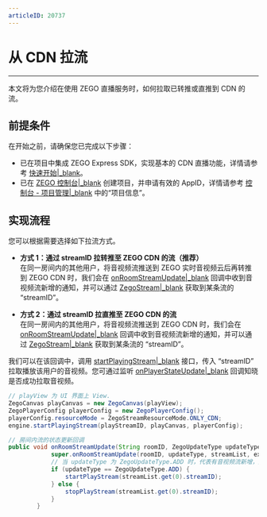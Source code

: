 ```yaml
---
articleID: 20737
---
```

# 从 CDN 拉流

- - -

本文将为您介绍在使用 ZEGO 直播服务时，如何拉取已转推或直推到 CDN 的流。

## 前提条件

在开始之前，请确保您已完成以下步骤：

- 已在项目中集成 ZEGO Express SDK，实现基本的 CDN 直播功能，详情请参考 [快速开始\|_blank](!QuickStart_LiveStreaming)。
- 已在 [ZEGO 控制台\|_blank](https://console.zego.im) 创建项目，并申请有效的 AppID，详情请参考 [控制台 - 项目管理\|_blank](#12107) 中的“项目信息”。


## 实现流程

您可以根据需要选择如下拉流方式。

- **方式 1：通过 streamID 拉转推至 ZEGO CDN 的流（推荐）**   
     在同一房间内的其他用户，将音视频流推送到 ZEGO 实时音视频云后再转推到 ZEGO CDN 时，我们会在 [onRoomStreamUpdate\|_blank](/article/api?doc=Express_Video_SDK_API~java_android~class~IZegoEventHandler#on-room-stream-update) 回调中收到音视频流新增的通知，并可以通过 [ZegoStream\|_blank](/article/api?doc=Express_Video_SDK_API~java_android~class~ZegoStream) 获取到某条流的 “streamID”。

- **方式 2：通过 streamID 拉直推至 ZEGO CDN 的流**   
     在同一房间内的其他用户，将音视频流推送到 ZEGO CDN 时，我们会在 [onRoomStreamUpdate\|_blank](/article/api?doc=Express_Video_SDK_API~java_android~class~IZegoEventHandler#on-room-stream-update) 回调中收到音视频流新增的通知，并可以通过 [ZegoStream\|_blank](/article/api?doc=Express_Video_SDK_API~java_android~class~ZegoStream) 获取到某条流的 “streamID”。


我们可以在该回调中，调用 [startPlayingStream\|_blank](/article/api?doc=Express_Video_SDK_API~java_android~class~ZegoExpressEngine#start-playing-stream) 接口，传入 “streamID” 拉取播放该用户的音视频。您可通过监听 [onPlayerStateUpdate\|_blank](/article/api?doc=Express_Video_SDK_API~java_android~class~IZegoEventHandler#on-player-state-update) 回调知晓是否成功拉取音视频。

```Java
// playView 为 UI 界面上 View.
ZegoCanvas playCanvas = new ZegoCanvas(playView);
ZegoPlayerConfig playerConfig = new ZegoPlayerConfig();
playerConfig.resourceMode = ZegoStreamResourceMode.ONLY_CDN;
engine.startPlayingStream(playStreamID, playCanvas, playerConfig);

// 房间内流的状态更新回调
public void onRoomStreamUpdate(String roomID, ZegoUpdateType updateType, ArrayList<ZegoStream> streamList, JSONObject extendedData) {
            super.onRoomStreamUpdate(roomID, updateType, streamList, extendedData);
            // 当 updateType 为 ZegoUpdateType.ADD 时，代表有音视频流新增，此时我们可以调用 startPlayingStream 接口拉取播放该音视频流
            if (updateType == ZegoUpdateType.ADD) {
                startPlayStream(streamList.get(0).streamID);
            } else {
                stopPlayStream(streamList.get(0).streamID);
            }
        }
```
